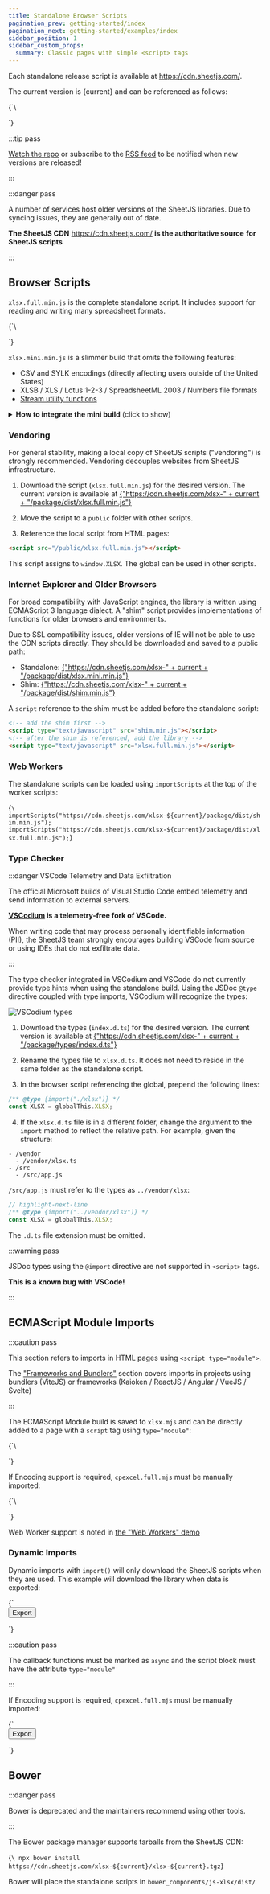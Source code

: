 ```yaml
---
title: Standalone Browser Scripts
pagination_prev: getting-started/index
pagination_next: getting-started/examples/index
sidebar_position: 1
sidebar_custom_props:
  summary: Classic pages with simple <script> tags
---
```



Each standalone release script is available at https://cdn.sheetjs.com/.

<p>The current version is {current} and can be referenced as follows:</p>

<CodeBlock language="html">{`\
<!-- use version ${current} -->
<script lang="javascript" src="https://cdn.sheetjs.com/xlsx-${current}/package/dist/xlsx.full.min.js"></script>`}
</CodeBlock>

:::tip pass

[Watch the repo](https://git.sheetjs.com/SheetJS/sheetjs) or subscribe to the
[RSS feed](https://git.sheetjs.com/sheetjs/sheetjs/tags.rss) to be notified when
new versions are released!

:::

:::danger pass

A number of services host older versions of the SheetJS libraries.  Due to
syncing issues, they are generally out of date.

**The SheetJS CDN** https://cdn.sheetjs.com/ **is the authoritative source**
**for SheetJS scripts**

:::

## Browser Scripts

`xlsx.full.min.js` is the complete standalone script. It includes support for
reading and writing many spreadsheet formats.

<CodeBlock language="html">{`\
<!-- use xlsx.full.min.js from version ${current} -->
<script lang="javascript" src="https://cdn.sheetjs.com/xlsx-${current}/package/dist/xlsx.full.min.js"></script>`}
</CodeBlock>

`xlsx.mini.min.js` is a slimmer build that omits the following features:

- CSV and SYLK encodings (directly affecting users outside of the United States)
- XLSB / XLS / Lotus 1-2-3 / SpreadsheetML 2003 / Numbers file formats
- [Stream utility functions](/docs/api/stream)

<details>
  <summary><b>How to integrate the mini build</b> (click to show)</summary>

Replace references to `xlsx.full.min.js` with `xlsx.mini.min.js`.  Starting from
scratch, a single script tag should be added at the top of the HTML page:

<CodeBlock language="html">{`\
<!-- use xlsx.mini.min.js from version ${current} -->
<script lang="javascript" src="https://cdn.sheetjs.com/xlsx-${current}/package/dist/xlsx.mini.min.js"></script>`}
</CodeBlock>

</details>

### Vendoring

For general stability, making a local copy of SheetJS scripts ("vendoring") is
strongly recommended. Vendoring decouples websites from SheetJS infrastructure.

<ol start="1"><li><p>Download the script (<code parentName="pre">xlsx.full.min.js</code>) for
   the desired version. The current version is available at <a href={"https://cdn.sheetjs.com/xlsx-" + current + "/package/dist/xlsx.full.min.js"}>{"https://cdn.sheetjs.com/xlsx-" + current + "/package/dist/xlsx.full.min.js"}</a></p></li></ol>

2) Move the script to a `public` folder with other scripts.

3) Reference the local script from HTML pages:

```html
<script src="/public/xlsx.full.min.js"></script>
```

This script assigns to `window.XLSX`. The global can be used in other scripts.

### Internet Explorer and Older Browsers

For broad compatibility with JavaScript engines, the library is written using
ECMAScript 3 language dialect.  A "shim" script provides implementations of
functions for older browsers and environments.

Due to SSL compatibility issues, older versions of IE will not be able to use
the CDN scripts directly. They should be downloaded and saved to a public path:

<ul>
<li>Standalone: <a href={"https://cdn.sheetjs.com/xlsx-" + current + "/package/dist/xlsx.mini.min.js"}>{"https://cdn.sheetjs.com/xlsx-" + current + "/package/dist/xlsx.mini.min.js"}</a></li>
<li>Shim: <a href={"https://cdn.sheetjs.com/xlsx-" + current + "/package/dist/shim.min.js"}>{"https://cdn.sheetjs.com/xlsx-" + current + "/package/dist/shim.min.js"}</a></li>
</ul>

A `script` reference to the shim must be added before the standalone script:

```html
<!-- add the shim first -->
<script type="text/javascript" src="shim.min.js"></script>
<!-- after the shim is referenced, add the library -->
<script type="text/javascript" src="xlsx.full.min.js"></script>
```

### Web Workers

The standalone scripts can be loaded using `importScripts` at the top of the
worker scripts:

<CodeBlock language="js">{`\
importScripts("https://cdn.sheetjs.com/xlsx-${current}/package/dist/shim.min.js");
importScripts("https://cdn.sheetjs.com/xlsx-${current}/package/dist/xlsx.full.min.js");`}
</CodeBlock>

### Type Checker

:::danger VSCode Telemetry and Data Exfiltration

The official Microsoft builds of Visual Studio Code embed telemetry and send
information to external servers.

**[VSCodium](https://vscodium.com/) is a telemetry-free fork of VSCode.**

When writing code that may process personally identifiable information (PII),
the SheetJS team strongly encourages building VSCode from source or using IDEs
that do not exfiltrate data.

:::

The type checker integrated in VSCodium and VSCode do not currently provide type
hints when using the standalone build. Using the JSDoc `@type` directive coupled
with type imports, VSCodium will recognize the types:

![VSCodium types](pathname:///files/standalone-types.png)

<ol start="1">
<li><p>Download the types (<code parentName="pre">index.d.ts</code>) for
   the desired version. The current version is available at <a href={"https://cdn.sheetjs.com/xlsx-" + current + "/package/types/index.d.ts"}>{"https://cdn.sheetjs.com/xlsx-" + current + "/package/types/index.d.ts"}</a></p></li>
</ol>

2) Rename the types file to `xlsx.d.ts`. It does not need to reside in the same
folder as the standalone script.

3) In the browser script referencing the global, prepend the following lines:

```js title="Prepend this fragment in each source file referencing the XLSX global"
/** @type {import("./xlsx")} */
const XLSX = globalThis.XLSX;
```

4) If the `xlsx.d.ts` file is in a different folder, change the argument to the
`import` method to reflect the relative path. For example, given the structure:

```text title="Folder Structure"
- /vendor
  - /vendor/xlsx.ts
- /src
  - /src/app.js
```

`/src/app.js` must refer to the types as `../vendor/xlsx`:

```js title="Preamble for /src/app.js when types are at /vendor/xlsx.d.ts"
// highlight-next-line
/** @type {import("../vendor/xlsx")} */
const XLSX = globalThis.XLSX;
```

The `.d.ts` file extension must be omitted.

:::warning pass

JSDoc types using the `@import` directive are not supported in `<script>` tags.

**This is a known bug with VSCode!**

:::

## ECMAScript Module Imports

:::caution pass

This section refers to imports in HTML pages using `<script type="module">`.

The ["Frameworks and Bundlers"](/docs/getting-started/installation/frameworks)
section covers imports in projects using bundlers (ViteJS) or frameworks
(Kaioken / ReactJS / Angular / VueJS / Svelte)

:::

The ECMAScript Module build is saved to `xlsx.mjs` and can be directly added to
a page with a `script` tag using `type="module"`:

<CodeBlock language="html">{`\
<script type="module">
</script>`}
</CodeBlock>

If Encoding support is required, `cpexcel.full.mjs` must be manually imported:

<CodeBlock language="html">{`\
<script type="module">
/* load the codepage support library for extended support with older formats  */
set_cptable(cptable);
</script>`}
</CodeBlock>

Web Worker support is noted in [the "Web Workers" demo](/docs/demos/bigdata/worker#installation)

### Dynamic Imports

Dynamic imports with `import()` will only download the SheetJS scripts when they
are used. This example will download the library when data is exported:

<CodeBlock language="html">{`\
<button id="xport">Export</button>
<script type="module">
xport.addEventListener("click", async() => {
\n\
  /* dynamically import the script in the event listener */
  // highlight-next-line
  const XLSX = await import("https://cdn.sheetjs.com/xlsx-${current}/package/xlsx.mjs");
\n\
  const wb = XLSX.utils.book_new();
  const ws = XLSX.utils.aoa_to_sheet([["a","b","c"],[1,2,3]]);
  XLSX.utils.book_append_sheet(wb, ws, "Sheet1");
  XLSX.writeFile(wb, "SheetJSESMTest.xlsx");
});
</script>`}
</CodeBlock>

:::caution pass

The callback functions must be marked as `async` and the script block must have
the attribute `type="module"`

:::

If Encoding support is required, `cpexcel.full.mjs` must be manually imported:

<CodeBlock language="html">{`\
<button id="xport">Export</button>
<script type="module">
xport.addEventListener("click", async() => {
\n\
  /* dynamically import the scripts in the event listener */
  // highlight-start
  const XLSX = await import("https://cdn.sheetjs.com/xlsx-${current}/package/xlsx.mjs");
  const cptable = await import("https://cdn.sheetjs.com/xlsx-${current}/package/dist/cpexcel.full.mjs");
  XLSX.set_cptable(cptable);
  // highlight-end
\n\
  const wb = XLSX.utils.book_new();
  const ws = XLSX.utils.aoa_to_sheet([["a","b","c"],[1,2,3]]);
  XLSX.utils.book_append_sheet(wb, ws, "Sheet1");
  XLSX.writeFile(wb, "SheetJSESMTest.xlsx");
});
</script>`}
</CodeBlock>

## Bower

:::danger pass

Bower is deprecated and the maintainers recommend using other tools.

:::

The Bower package manager supports tarballs from the SheetJS CDN:

<CodeBlock language="bash">{`\
npx bower install https://cdn.sheetjs.com/xlsx-${current}/xlsx-${current}.tgz`}
</CodeBlock>

Bower will place the standalone scripts in `bower_components/js-xlsx/dist/`
